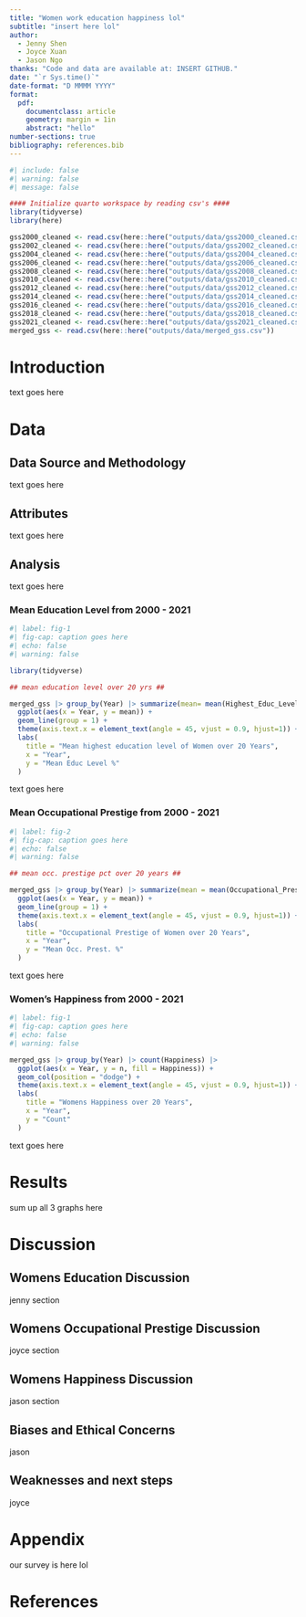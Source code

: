 ```yaml
---
title: "Women work education happiness lol"
subtitle: "insert here lol"
author: 
  - Jenny Shen
  - Joyce Xuan
  - Jason Ngo
thanks: "Code and data are available at: INSERT GITHUB."
date: "`r Sys.time()`"
date-format: "D MMMM YYYY"
format: 
  pdf:
    documentclass: article
    geometry: margin = 1in
    abstract: "hello"
number-sections: true
bibliography: references.bib
---
```


```r
#| include: false
#| warning: false
#| message: false

#### Initialize quarto workspace by reading csv's ####
library(tidyverse)
library(here)

gss2000_cleaned <- read.csv(here::here("outputs/data/gss2000_cleaned.csv"))
gss2002_cleaned <- read.csv(here::here("outputs/data/gss2002_cleaned.csv"))
gss2004_cleaned <- read.csv(here::here("outputs/data/gss2004_cleaned.csv"))
gss2006_cleaned <- read.csv(here::here("outputs/data/gss2006_cleaned.csv"))
gss2008_cleaned <- read.csv(here::here("outputs/data/gss2008_cleaned.csv"))
gss2010_cleaned <- read.csv(here::here("outputs/data/gss2010_cleaned.csv"))
gss2012_cleaned <- read.csv(here::here("outputs/data/gss2012_cleaned.csv"))
gss2014_cleaned <- read.csv(here::here("outputs/data/gss2014_cleaned.csv"))
gss2016_cleaned <- read.csv(here::here("outputs/data/gss2016_cleaned.csv"))
gss2018_cleaned <- read.csv(here::here("outputs/data/gss2018_cleaned.csv"))
gss2021_cleaned <- read.csv(here::here("outputs/data/gss2021_cleaned.csv"))
merged_gss <- read.csv(here::here("outputs/data/merged_gss.csv"))

```

# Introduction
text goes here

# Data

## Data Source and Methodology
text goes here

## Attributes
text goes here

## Analysis
text goes here

### Mean Education Level from 2000 - 2021
```r
#| label: fig-1
#| fig-cap: caption goes here
#| echo: false
#| warning: false

library(tidyverse) 

## mean education level over 20 yrs ##

merged_gss |> group_by(Year) |> summarize(mean= mean(Highest_Educ_Level, na.rm = TRUE)) |>
  ggplot(aes(x = Year, y = mean)) +
  geom_line(group = 1) +
  theme(axis.text.x = element_text(angle = 45, vjust = 0.9, hjust=1)) +
  labs(
    title = "Mean highest education level of Women over 20 Years",
    x = "Year",
    y = "Mean Educ Level %"
  ) 
```
text goes here

### Mean Occupational Prestige from 2000 - 2021
```r
#| label: fig-2
#| fig-cap: caption goes here
#| echo: false
#| warning: false

## mean occ. prestige pct over 20 years ##

merged_gss |> group_by(Year) |> summarize(mean = mean(Occupational_Prestige_Pct, na.rm = TRUE)) |>
  ggplot(aes(x = Year, y = mean)) +
  geom_line(group = 1) +
  theme(axis.text.x = element_text(angle = 45, vjust = 0.9, hjust=1)) +
  labs(
    title = "Occupational Prestige of Women over 20 Years",
    x = "Year",
    y = "Mean Occ. Prest. %"
  ) 
```
text goes here

### Women's Happiness from 2000 - 2021
```r
#| label: fig-1
#| fig-cap: caption goes here
#| echo: false
#| warning: false

merged_gss |> group_by(Year) |> count(Happiness) |>
  ggplot(aes(x = Year, y = n, fill = Happiness)) +
  geom_col(position = "dodge") +
  theme(axis.text.x = element_text(angle = 45, vjust = 0.9, hjust=1)) +
  labs(
    title = "Womens Happiness over 20 Years",
    x = "Year",
    y = "Count"
  )
```
text goes here

# Results
sum up all 3 graphs here 

# Discussion

## Womens Education Discussion
jenny section

## Womens Occupational Prestige Discussion
joyce section

## Womens Happiness Discussion
jason section

## Biases and Ethical Concerns
jason

## Weaknesses and next steps
joyce

\newpage

\appendix

# Appendix {-}

our survey is here lol

\newpage

# References


